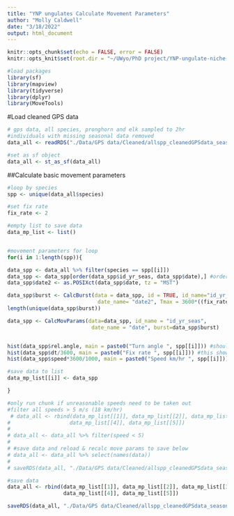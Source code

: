 ```yaml
---
title: "YNP ungulates Calculate Movement Parameters"
author: "Molly Caldwell"
date: "3/18/2022"
output: html_document
---
```


```r
knitr::opts_chunk$set(echo = FALSE, error = FALSE)
knitr::opts_knit$set(root.dir = "~/UWyo/PhD project/YNP-ungulate-niche-proj/")
```

```r
#load packages
library(sf)
library(mapview)
library(tidyverse)
library(dplyr)
library(MoveTools)
```

#Load cleaned GPS data

```r
# gps data, all species, pronghorn and elk sampled to 2hr
#individuals with missing seasonal data removed
data_all <- readRDS("./Data/GPS data/Cleaned/allspp_cleanedGPSdata_seasonal_3.2022.rds")

#set as sf object
data_all <- st_as_sf(data_all)
```

##Calculate basic movement parameters

```r
#loop by species
spp <- unique(data_all$species)

#set fix rate
fix_rate <- 2

#empty list to save data
data_mp_list <- list()


#movement parameters for loop
for(i in 1:length(spp)){

data_spp <- data_all %>% filter(species == spp[[i]])
data_spp <- data_spp[order(data_spp$id_yr_seas, data_spp$date),] #order database first
data_spp$date2 <- as.POSIXct(data_spp$date, tz = "MST")

data_spp$burst <- CalcBurst(data = data_spp, id = TRUE, id_name="id_yr_seas", 
                             date_name= "date2", Tmax = 3600*((fix_rate*2) + 1)) #set Tmax to a little more than double the fix rate
length(unique(data_spp$burst))

data_spp <- CalcMovParams(data=data_spp, id_name = "id_yr_seas", 
                           date_name = "date", burst=data_spp$burst)


hist(data_spp$rel.angle, main = paste0("Turn angle ", spp[[i]])) #should be able to see forward motion here if GPS fix rate is small enough
hist(data_spp$dt/3600, main = paste0("Fix rate ", spp[[i]])) #this shows your fix rate really well (in hrs)
hist(data_spp$speed*3600/1000, main = paste0("Speed km/hr ", spp[[i]])) # in km/hour

#save data to list
data_mp_list[[i]] <- data_spp

}

```

```r
#only run chunk if unreasonable speeds need to be taken out
#filter all speeds > 5 m/s (18 km/hr)
 # data_all <- rbind(data_mp_list[[1]], data_mp_list[[2]], data_mp_list[[3]],
#                   data_mp_list[[4]], data_mp_list[[5]])
# 
# data_all <- data_all %>% filter(speed < 5)
# 
# #save data and reload & recalc move params to save below
# data_all <- data_all %>% select(names(data))
# 
# saveRDS(data_all, "./Data/GPS data/Cleaned/allspp_cleanedGPSdata_seasonal_3.2022.rds")
```


```r
#save data
data_all <- rbind(data_mp_list[[1]], data_mp_list[[2]], data_mp_list[[3]],
                  data_mp_list[[4]], data_mp_list[[5]])

saveRDS(data_all, "./Data/GPS data/Cleaned/allspp_cleanedGPSdata_seasonal_moveparams_3.2022.rds")
```